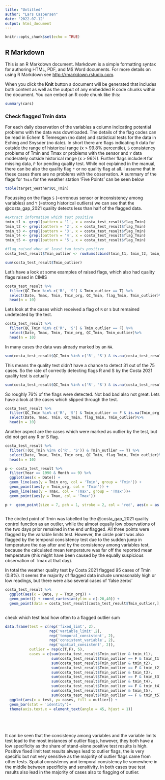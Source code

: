 ```yaml
---
title: "Untitled"
author: "Lars Caspersen"
date: '2022-07-12'
output: html_document
---
```


```r
knitr::opts_chunk$set(echo = TRUE)
```

## R Markdown

This is an R Markdown document. Markdown is a simple formatting syntax for authoring HTML, PDF, and MS Word documents. For more details on using R Markdown see <http://rmarkdown.rstudio.com>.

When you click the **Knit** button a document will be generated that includes both content as well as the output of any embedded R code chunks within the document. You can embed an R code chunk like this:

```r
summary(cars)
```



### Check flagged Tmin data

For each daily observation of the variables a column indicating potential problems with the data was downloaded. The details of the flag codes can be read in Echem & Temesgen (no date) and statistical tests for the data in Eching and Snysder (no date). In short there are flags indicating `R` data for outside the range of historical range (x > 99.8% percentile), `S` consistency problems of Tmin and Tmax or problems with the sensor and `Y` data moderately outside historical range (x > 96%). Further flags include `M` for missing data, `P` for pending quality test. While not explained in the manual, there can be also the quality flag `*` or no quality flag at all. I assume that in these cases there are no problems with the observation. A summary of the flags for `Tmin` for the weather station 'Five Points' can be seen below

```r

table(target_weather$QC_Tmin)


```

Focussing on the flags `S` (=erronous sensor or inconsistency among variables) and `Y` (=strong historical outliers) we can see that the @costa_gap_2021 quality detects less than half of the flagged data. 

```r

#extract information which test positive
tmin_t1 <- grepl(pattern = '1', x = costa_test_result$flag_Tmin)
tmin_t2 <- grepl(pattern = '2', x = costa_test_result$flag_Tmin)
tmin_t3 <- grepl(pattern = '3', x = costa_test_result$flag_Tmin)
tmin_t4 <- grepl(pattern = '4', x = costa_test_result$flag_Tmin)
tmin_t5 <- grepl(pattern = '5', x = costa_test_result$flag_Tmin)

#flag raised when at least two tests positive
costa_test_result$Tmin_outlier <- rowSums(cbind(tmin_t1, tmin_t2, tmin_t3, tmin_t4, tmin_t5)) >= 2

sum(costa_test_result$Tmin_outlier)

```

Let's have a look at some examples of raised flags, which also had quality flags raised in CIMIS

```r

costa_test_result %>%
  filter(QC_Tmin %in% c('R', 'S') & Tmin_outlier == T) %>%
  select(Date, Tmax, Tmin, Tmin_org, QC_Tmin, flag_Tmin, Tmin_outlier)%>%
  head(n = 10)
```


Lets look at the cases which received a flag of `R` or `S` but remained undetected by the test. 

```r

costa_test_result %>%
  filter(QC_Tmin %in% c('R', 'S') & Tmin_outlier == F) %>%
  select(Date, Tmax, Tmin, Tmin_org, QC_Tmin, Tmin_outlier)%>%
  head(n = 10)
```


 In many cases the data was already marked by an `NA`. 
 
```r
sum(costa_test_result$QC_Tmin %in% c('R', 'S') & is.na(costa_test_result$Tmin_org))

```


This means the quality test didn't have a chance to detect 31 out of the 75 cases. So the rate of correctly detecting flags R and S by the Costa 2021 quality test is actually

```r
sum(costa_test_result$QC_Tmin %in% c('R', 'S') & is.na(costa_test_result$Tmin_org) ==F & costa_test_result$Tmin_outlier == T) / sum(costa_test_result$QC_Tmin %in% c('R', 'S') & is.na(costa_test_result$Tmin_org) ==F)

```

So roughly 76% of the flags were detected. Not bad bad also not great. Lets have a look at the cases which slipped through the test.

```r

costa_test_result %>%
  filter(QC_Tmin %in% c('R', 'S') & Tmin_outlier == F & is.na(Tmin_org) == F) %>%
  select(Date, Tmax, Tmin, QC_Tmin, flag_Tmin, Tmin_outlier)%>%
  head(n = 10)
```

Another aspect are the cases which were marked as outlier by the test, but did not get any R or S flag.

```r

costa_test_result %>%
  filter(!(QC_Tmin %in% c('R', 'S')) & Tmin_outlier == T) %>%
  select(Date, Tmax, Tmin, Tmin_org, QC_Tmin, flag_Tmin, Tmin_outlier)%>%
  head(n = 10)
```
 
 
```r

p <- costa_test_result %>%
  filter(Year == 1990 & Month == 9) %>%
  ggplot(aes(x = Date)) + 
  geom_line(aes(y = Tmin_org, col = 'Tmin', group = 'Tmin')) +
  geom_point(aes(y = Tmin_org, col = 'Tmin')) + 
  geom_line(aes(y = Tmax, col = 'Tmax', group = 'Tmax'))+ 
  geom_point(aes(y = Tmax, col = 'Tmax')) 

p +  geom_point(size = 7, pch = 1, stroke = 2, col = 'red', aes(x = as.Date('1990-9-14'), y = 1.1))
  
```

The circled point of Tmin was labelled by the @costa_gap_2021 quality control function as an outlier, while the almost equally low observations of the two days prior remained in the end unflagged. All three points were flagged by the variable limits test. However, the circle point was also flagged by the temporal consistency test due to the sudden jump in temperature the day after and by the consistency among variables test, because the calculated mean temperature was far off the reported mean temperature (this might have been caused by the equally suspicious observation of Tmax at that day). 

In total the weather quality test by Costa 2021 flagged 95 cases of Tmin (0.8%). It seems the majority of flagged data include unreasonably high or low readings, but there were also several cases of 'false zeros'

```r

costa_test_result %>%
  ggplot(aes(x = Date, y = Tmin_org)) + 
  geom_point() + coord_cartesian(ylim = c(-20,40)) + 
  geom_point(data = costa_test_result[costa_test_result$Tmin_outlier,], aes (x = Date, y = Tmin_org), col = 'red')
  
```


check which test lead how often to a flagged outlier
sum

```r

data.frame(test = c(rep('fixed_limt', 2),
                    rep('variable_limit',2),
                    rep('temporal_consistent', 2),
                    rep('consistent_variable', 2),
                    rep('spatial_consistent', 2)), 
           outlier = rep(c(T,F), 5), 
           cases = c(sum(costa_test_result$Tmin_outlier & tmin_t1),
                     sum(costa_test_result$Tmin_outlier == F & tmin_t1),
                     sum(costa_test_result$Tmin_outlier & tmin_t2),
                     sum(costa_test_result$Tmin_outlier == F & tmin_t2),
                     sum(costa_test_result$Tmin_outlier & tmin_t3),
                     sum(costa_test_result$Tmin_outlier == F & tmin_t3),
                     sum(costa_test_result$Tmin_outlier & tmin_t4),
                     sum(costa_test_result$Tmin_outlier == F & tmin_t4),
                     sum(costa_test_result$Tmin_outlier & tmin_t5),
                     sum(costa_test_result$Tmin_outlier == F & tmin_t5))) %>%
  ggplot(aes(x = test, y= cases, fill = outlier)) + 
  geom_bar(stat = 'identity')+
  theme(axis.text.x = element_text(angle = 45, hjust = 1))






```

It can be seen that the consistency among variables and the variable limits test lead to the most instances of outlier flags, however, they both have a low specificity as the share of stand-alone positive test results is high. Positive fixed limit test results always lead to outlier flags, the is very specific but not very sensitive as the majority of outlier flags came from other tests. Spatial consistency and temporal consistency lie somewhere in the middle between specificity and sensitivity. In both cases true test results also lead in the majority of cases also to flagging of outlier.

